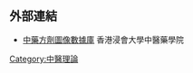 ==外部連結==
*[https://sys02.lib.hkbu.edu.hk/cmfid/index.asp?lang=cht  中藥方劑圖像數據庫] 香港浸會大學中醫藥學院{{zh}}{{en}}

[[Category:中醫理論|Category:中醫理論]]